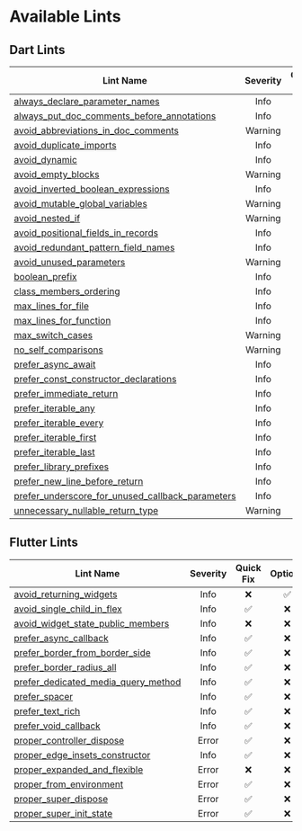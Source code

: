 # Available Lints

## Dart Lints

| Lint Name                                          | Severity | Quick Fix | Options | Preset |
| -------------------------------------------------- |:--------:|:---------:|:-------:|:------:|
| [always_declare_parameter_names]                   |   Info   |    ❌     |   ❌    |   ✅    |
| [always_put_doc_comments_before_annotations]       |   Info   |    ✅     |   ❌    |   ✅    |
| [avoid_abbreviations_in_doc_comments]              | Warning  |    ❌     |   ✅    |   ✅    |
| [avoid_duplicate_imports]                          |   Info   |    ❌     |   ❌    |   ✅    |
| [avoid_dynamic]                                    |   Info   |    ❌     |   ❌    |   ✅    |
| [avoid_empty_blocks]                               | Warning  |    ❌     |   ❌    |   ✅    |
| [avoid_inverted_boolean_expressions]               |   Info   |    ✅     |   ❌    |   ✅    |
| [avoid_mutable_global_variables]                   | Warning  |    ❌     |   ❌    |   ✅    |
| [avoid_nested_if]                                  | Warning  |    ❌     |   ✅    |   ✅    |
| [avoid_positional_fields_in_records]               |   Info   |    ❌     |   ❌    |   ✅    |
| [avoid_redundant_pattern_field_names]              |   Info   |    ✅     |   ❌    |   ✅    |
| [avoid_unused_parameters]                          | Warning  |    ❌     |   ✅    |   ✅    |
| [boolean_prefix]                                   |   Info   |    ❌     |   ✅    |   ❌    |
| [class_members_ordering]                           |   Info   |    ❌     |   ❌    |   ❌    |
| [max_lines_for_file]                               |   Info   |    ❌     |   ✅    |   ❌    |
| [max_lines_for_function]                           |   Info   |    ❌     |   ✅    |   ❌    |
| [max_switch_cases]                                 | Warning  |    ❌     |   ✅    |   ❌    |
| [no_self_comparisons]                              | Warning  |    ❌     |   ❌    |   ✅    |
| [prefer_async_await]                               |   Info   |    ❌     |   ❌    |   ✅    |
| [prefer_const_constructor_declarations]            |   Info   |    ✅     |   ❌    |   ✅    |
| [prefer_immediate_return]                          |   Info   |    ✅     |   ❌    |   ❌    |
| [prefer_iterable_any]                              |   Info   |    ✅     |   ❌    |   ✅    |
| [prefer_iterable_every]                            |   Info   |    ✅     |   ❌    |   ✅    |
| [prefer_iterable_first]                            |   Info   |    ✅     |   ❌    |   ✅    |
| [prefer_iterable_last]                             |   Info   |    ✅     |   ❌    |   ✅    |
| [prefer_library_prefixes]                          |   Info   |    ✅     |   ✅    |   ✅    |
| [prefer_new_line_before_return]                    |   Info   |    ✅     |   ❌    |   ❌    |
| [prefer_underscore_for_unused_callback_parameters] |   Info   |    ❌     |   ❌    |   ✅    |
| [unnecessary_nullable_return_type]                 | Warning  |    ✅     |   ❌    |   ✅    |

## Flutter Lints

| Lint Name                             | Severity | Quick Fix | Options | Preset |
| ------------------------------------- |:--------:|:---------:|:-------:|:------:|
| [avoid_returning_widgets]             |   Info   |    ❌     |   ✅    |   ✅    |
| [avoid_single_child_in_flex]          |   Info   |    ✅     |   ❌    |   ✅    |
| [avoid_widget_state_public_members]   |   Info   |    ❌     |   ❌    |   ✅    |
| [prefer_async_callback]               |   Info   |    ✅     |   ❌    |   ✅    |
| [prefer_border_from_border_side]      |   Info   |    ✅     |   ❌    |   ✅    |
| [prefer_border_radius_all]            |   Info   |    ✅     |   ❌    |   ✅    |
| [prefer_dedicated_media_query_method] |   Info   |    ✅     |   ❌    |   ✅    |
| [prefer_spacer]                       |   Info   |    ✅     |   ❌    |   ✅    |
| [prefer_text_rich]                    |   Info   |    ✅     |   ❌    |   ✅    |
| [prefer_void_callback]                |   Info   |    ✅     |   ❌    |   ✅    |
| [proper_controller_dispose]           |  Error   |    ✅     |   ❌    |   ✅    |
| [proper_edge_insets_constructor]      |   Info   |    ✅     |   ❌    |   ✅    |
| [proper_expanded_and_flexible]        |  Error   |    ❌     |   ❌    |   ✅    |
| [proper_from_environment]             |  Error   |    ✅     |   ❌    |   ✅    |
| [proper_super_dispose]                |  Error   |    ✅     |   ❌    |   ✅    |
| [proper_super_init_state]             |  Error   |    ✅     |   ❌    |   ✅    |

<!-- Dart Lints -->

[always_declare_parameter_names]: https://docs.page/charlescyt/pyramid_lint/dart-lints/always_declare_parameter_names
[always_put_doc_comments_before_annotations]: https://docs.page/charlescyt/pyramid_lint/dart-lints/always_put_doc_comments_before_annotations
[avoid_abbreviations_in_doc_comments]: https://docs.page/charlescyt/pyramid_lint/dart-lints/avoid_abbreviations_in_doc_comments
[avoid_duplicate_imports]: https://docs.page/charlescyt/pyramid_lint/dart-lints/avoid_duplicate_imports
[avoid_dynamic]: https://docs.page/charlescyt/pyramid_lint/dart-lints/avoid_dynamic
[avoid_empty_blocks]: https://docs.page/charlescyt/pyramid_lint/dart-lints/avoid_empty_blocks
[avoid_inverted_boolean_expressions]: https://docs.page/charlescyt/pyramid_lint/dart-lints/avoid_inverted_boolean_expressions
[avoid_mutable_global_variables]: https://docs.page/charlescyt/pyramid_lint/dart-lints/avoid_mutable_global_variables
[avoid_nested_if]: https://docs.page/charlescyt/pyramid_lint/dart-lints/avoid_nested_if
[avoid_positional_fields_in_records]: https://docs.page/charlescyt/pyramid_lint/dart-lints/avoid_positional_fields_in_records
[avoid_redundant_pattern_field_names]: https://docs.page/charlescyt/pyramid_lint/dart-lints/avoid_redundant_pattern_field_names
[avoid_unused_parameters]: https://docs.page/charlescyt/pyramid_lint/dart-lints/avoid_unused_parameters
[boolean_prefix]: https://docs.page/charlescyt/pyramid_lint/dart-lints/boolean_prefix
[class_members_ordering]: https://docs.page/charlescyt/pyramid_lint/dart-lints/class_members_ordering
[max_lines_for_file]: https://docs.page/charlescyt/pyramid_lint/dart-lints/max_lines_for_file
[max_lines_for_function]: https://docs.page/charlescyt/pyramid_lint/dart-lints/max_lines_for_function
[max_switch_cases]: https://docs.page/charlescyt/pyramid_lint/dart-lints/max_switch_cases
[no_self_comparisons]: https://docs.page/charlescyt/pyramid_lint/dart-lints/no_self_comparisons
[prefer_async_await]: https://docs.page/charlescyt/pyramid_lint/dart-lints/prefer_async_await
[prefer_const_constructor_declarations]: https://docs.page/charlescyt/pyramid_lint/dart-lints/prefer_const_constructor_declarations
[prefer_immediate_return]: https://docs.page/charlescyt/pyramid_lint/dart-lints/prefer_immediate_return
[prefer_iterable_any]: https://docs.page/charlescyt/pyramid_lint/dart-lints/prefer_iterable_any
[prefer_iterable_every]: https://docs.page/charlescyt/pyramid_lint/dart-lints/prefer_iterable_every
[prefer_iterable_first]: https://docs.page/charlescyt/pyramid_lint/dart-lints/prefer_iterable_first
[prefer_iterable_last]: https://docs.page/charlescyt/pyramid_lint/dart-lints/prefer_iterable_last
[prefer_library_prefixes]: https://docs.page/charlescyt/pyramid_lint/dart-lints/prefer_library_prefixes
[prefer_new_line_before_return]: https://docs.page/charlescyt/pyramid_lint/dart-lints/prefer_new_line_before_return
[prefer_underscore_for_unused_callback_parameters]: https://docs.page/charlescyt/pyramid_lint/dart-lints/prefer_underscore_for_unused_callback_parameters
[unnecessary_nullable_return_type]: https://docs.page/charlescyt/pyramid_lint/dart-lints/unnecessary_nullable_return_type

<!-- Flutter Lints -->

[avoid_returning_widgets]: https://docs.page/charlescyt/pyramid_lint/flutter-lints/avoid_returning_widgets
[avoid_single_child_in_flex]: https://docs.page/charlescyt/pyramid_lint/flutter-lints/avoid_single_child_in_flex
[avoid_widget_state_public_members]: https://docs.page/charlescyt/pyramid_lint/flutter-lints/avoid_widget_state_public_members
[prefer_async_callback]: https://docs.page/charlescyt/pyramid_lint/flutter-lints/prefer_async_callback
[prefer_border_from_border_side]: https://docs.page/charlescyt/pyramid_lint/flutter-lints/prefer_border_from_border_side
[prefer_border_radius_all]: https://docs.page/charlescyt/pyramid_lint/flutter-lints/prefer_border_radius_all
[prefer_dedicated_media_query_method]: https://docs.page/charlescyt/pyramid_lint/flutter-lints/prefer_dedicated_media_query_method
[prefer_spacer]: https://docs.page/charlescyt/pyramid_lint/flutter-lints/prefer_spacer
[prefer_text_rich]: https://docs.page/charlescyt/pyramid_lint/flutter-lints/prefer_text_rich
[prefer_void_callback]: https://docs.page/charlescyt/pyramid_lint/flutter-lints/prefer_void_callback
[proper_controller_dispose]: https://docs.page/charlescyt/pyramid_lint/flutter-lints/proper_controller_dispose
[proper_edge_insets_constructor]: https://docs.page/charlescyt/pyramid_lint/flutter-lints/proper_edge_insets_constructor
[proper_expanded_and_flexible]: https://docs.page/charlescyt/pyramid_lint/flutter-lints/proper_expanded_and_flexible
[proper_from_environment]: https://docs.page/charlescyt/pyramid_lint/flutter-lints/proper_from_environment
[proper_super_dispose]: https://docs.page/charlescyt/pyramid_lint/flutter-lints/proper_super_dispose
[proper_super_init_state]: https://docs.page/charlescyt/pyramid_lint/flutter-lints/proper_super_init_state
